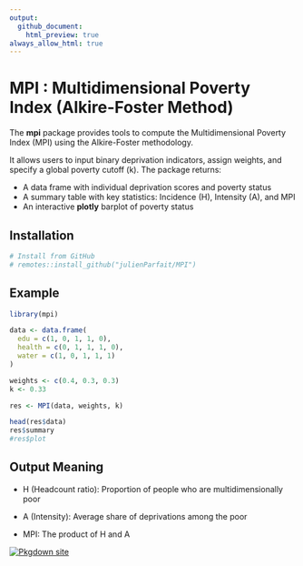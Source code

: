 ```yaml
---
output: 
  github_document:
    html_preview: true
always_allow_html: true
---
```


# MPI : Multidimensional Poverty Index (Alkire-Foster Method)

The **mpi** package provides tools to compute the Multidimensional Poverty Index (MPI) using the Alkire-Foster methodology.

It allows users to input binary deprivation indicators, assign weights, and specify a global poverty cutoff (k). The package returns:

-   A data frame with individual deprivation scores and poverty status
-   A summary table with key statistics: Incidence (H), Intensity (A), and MPI
-   An interactive **plotly** barplot of poverty status

## Installation

```r
# Install from GitHub
# remotes::install_github("julienParfait/MPI")
```

## Example

```r
library(mpi)

data <- data.frame(
  edu = c(1, 0, 1, 1, 0),
  health = c(0, 1, 1, 1, 0),
  water = c(1, 0, 1, 1, 1)
)

weights <- c(0.4, 0.3, 0.3)
k <- 0.33

res <- MPI(data, weights, k)

head(res$data)
res$summary
#res$plot

```

## Output Meaning

-   H (Headcount ratio): Proportion of people who are multidimensionally poor

-   A (Intensity): Average share of deprivations among the poor

-   MPI: The product of H and A

[![Pkgdown site](https://img.shields.io/badge/docs-pkgdown-blue.svg)](https://julienParfait.github.io/MPI/)
